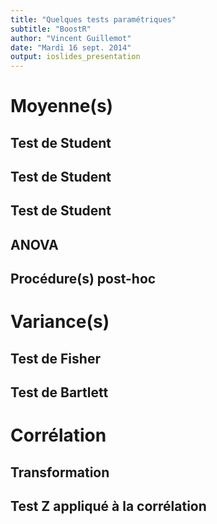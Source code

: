 ```yaml
---
title: "Quelques tests paramétriques"
subtitle: "BoostR"
author: "Vincent Guillemot"
date: "Mardi 16 sept. 2014"
output: ioslides_presentation
---
```


# Moyenne(s)

## Test de Student

## Test de Student

## Test de Student

## ANOVA

## Procédure(s) post-hoc

# Variance(s)

## Test de Fisher

## Test de Bartlett

# Corrélation

## Transformation

## Test Z appliqué à la corrélation
